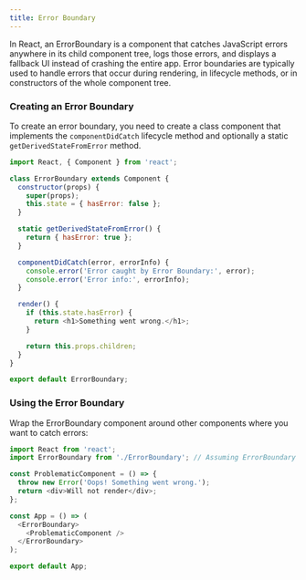 ```yaml
---
title: Error Boundary
---
```


In React, an ErrorBoundary is a component that catches JavaScript errors anywhere in its child component tree, logs those errors, and displays a fallback UI instead of crashing the entire app. Error boundaries are typically used to handle errors that occur during rendering, in lifecycle methods, or in constructors of the whole component tree.

### Creating an Error Boundary

To create an error boundary, you need to create a class component that implements the ``componentDidCatch`` lifecycle method and optionally a static ``getDerivedStateFromError`` method.


```JavaScript
import React, { Component } from 'react';

class ErrorBoundary extends Component {
  constructor(props) {
    super(props);
    this.state = { hasError: false };
  }

  static getDerivedStateFromError() {
    return { hasError: true };
  }

  componentDidCatch(error, errorInfo) {
    console.error('Error caught by Error Boundary:', error);
    console.error('Error info:', errorInfo);
  }

  render() {
    if (this.state.hasError) {
      return <h1>Something went wrong.</h1>;
    }

    return this.props.children;
  }
}

export default ErrorBoundary;
```



### Using the Error Boundary

Wrap the ErrorBoundary component around other components where you want to catch errors:

```JavaScript
import React from 'react';
import ErrorBoundary from './ErrorBoundary'; // Assuming ErrorBoundary is in the same directory

const ProblematicComponent = () => {
  throw new Error('Oops! Something went wrong.');
  return <div>Will not render</div>;
};

const App = () => (
  <ErrorBoundary>
    <ProblematicComponent />
  </ErrorBoundary>
);

export default App;
```